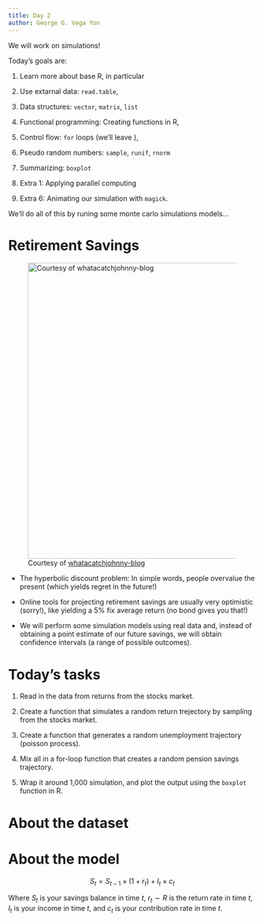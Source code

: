 ```yaml
---
title: Day 2
author: George G. Vega Yon
---
```


We will work on simulations!

Today's goals are:

1.  Learn more about base R, in particular
1.  Use extarnal data: `read.table`,
2.  Data structures: `vector`, `matrix`, `list`
3.  Functional programming: Creating functions in R,
2.  Control flow: `for` loops (we'll leave ),
3.  Pseudo random numbers: `sample`, `runif`, `rnorm`
4.  Summarizing: `boxplot`

5.  Extra 1: Applying parallel computing
6.  Extra 6: Animating our simulation with `magick`.


We'll do all of this by runing some monte carlo simulations models...

# Retirement Savings

![Courtesy of [whatacatchjohnny-blog](http://whatacatchjohnny-blog.tumblr.com/post/7104244664/the-devils-advocate)](free-will.gif){.class width="600px"}

*   The hyperbolic discount problem: In simple words, people overvalue the present (which yields regret in the future!)

*   Online tools for projecting retirement savings are usually very optimistic (sorry!), like yielding a 5\% fix average return (no bond gives you that!)

*   We will perform some simulation models using real data and, instead of obtaining a point estimate of our future savings, we will obtain confidence intervals (a range of possible outcomes).


# Today's tasks

1.  Read in the data from returns from the stocks market.

2.  Create a function that simulates a random return trejectory by sampling from the stocks market.

3.  Create a function that generates a random unemployment trajectory (poisson process).

4.  Mix all in a for-loop function that creates a random pension savings trajectory.

5.  Wrap it around 1,000 simulation, and plot the output using the `boxplot` function in R.


# About the dataset

# About the model

$$
S_t = S_{t-1}\times(1 + r_t) + I_t\times c_t
$$

Where $S_t$ is your savings balance in time $t$, $r_t\sim R$ is the return rate in time $t$, $I_t$ is your income in time $t$, and $c_t$ is your contribution rate in time $t$.